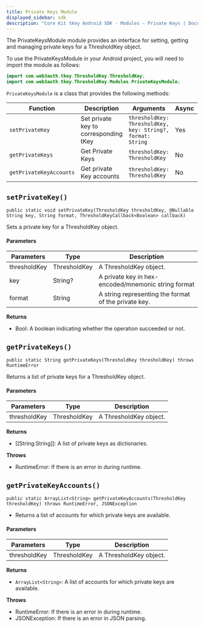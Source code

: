 ```yaml
---
title: Private Keys Module
displayed_sidebar: sdk
description: "Core Kit tKey Android SDK - Modules - Private Keys | Documentation - Web3Auth"
---
```


The PrivateKeysModule module provides an interface for setting, getting and managing private keys for a ThresholdKey object.

To use the PrivateKeysModule in your Android project, you will need to import the module as follows:

```java
import com.web3auth.tkey.ThresholdKey.ThresholdKey;
import com.web3auth.tkey.ThresholdKey.Modules.PrivateKeysModule;
```

`PrivateKeysModule` is a class that provides the following methods:

| Function                | Description                           | Arguments                                                  | Async | return              |
| ----------------------- | ------------------------------------- | ---------------------------------------------------------- | ----- | ------------------- |
| `setPrivateKey`         | Set private key to corresponding tKey | `thresholdKey: ThresholdKey, key: String?, format: String` | Yes   | `Bool`              |
| `getPrivateKeys`        | Get Private Keys                      | `thresholdKey: ThresholdKey`                               | No    | `[[String:String]]` |
| `getPrivateKeyAccounts` | Get private Key accounts              | `thresholdKey: ThresholdKey`                               | No    | `[String]`          |

## `setPrivateKey()`

`public static void setPrivateKey(ThresholdKey thresholdKey, @Nullable String key, String format, ThresholdKeyCallback<Boolean> callback)`

Sets a private key for a ThresholdKey object.

#### Parameters

| Parameters   | Type         | Description                                          |
| ------------ | ------------ | ---------------------------------------------------- |
| thresholdKey | ThresholdKey | A ThresholdKey object.                               |
| key          | String?      | A private key in hex-encoded/mnemonic string format  |
| format       | String       | A string representing the format of the private key. |

**Returns**

- Bool: A boolean indicating whether the operation succeeded or not.

## `getPrivateKeys()`

`public static String getPrivateKeys(ThresholdKey thresholdKey) throws RuntimeError`

Returns a list of private keys for a ThresholdKey object.

#### Parameters

| Parameters   | Type         | Description            |
| ------------ | ------------ | ---------------------- |
| thresholdKey | ThresholdKey | A ThresholdKey object. |

**Returns**

- [[String:String]]: A list of private keys as dictionaries.

**Throws**

- RuntimeError: If there is an error in during runtime.

## `getPrivateKeyAccounts()`

`public static ArrayList<String> getPrivateKeyAccounts(ThresholdKey thresholdKey) throws RuntimeError, JSONException`

- Returns a list of accounts for which private keys are available.

#### Parameters

| Parameters   | Type         | Description            |
| ------------ | ------------ | ---------------------- |
| thresholdKey | ThresholdKey | A ThresholdKey object. |

**Returns**

- `ArrayList<String>`: A list of accounts for which private keys are available.

**Throws**

- RuntimeError: If there is an error in during runtime.
- JSONException: If there is an error in JSON parsing.
